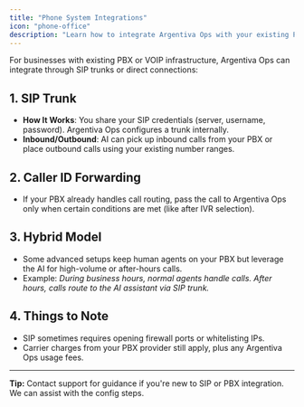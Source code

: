 ```yaml
---
title: "Phone System Integrations"
icon: "phone-office"
description: "Learn how to integrate Argentiva Ops with your existing PBX or VOIP infrastructure through SIP trunks"
---
```


For businesses with existing PBX or VOIP infrastructure, Argentiva Ops can integrate through SIP trunks or direct connections:

## 1. SIP Trunk

- **How It Works**: You share your SIP credentials (server, username, password). Argentiva Ops configures a trunk internally.
- **Inbound/Outbound**: AI can pick up inbound calls from your PBX or place outbound calls using your existing number ranges.

## 2. Caller ID Forwarding

- If your PBX already handles call routing, pass the call to Argentiva Ops only when certain conditions are met (like after IVR selection).

## 3. Hybrid Model

- Some advanced setups keep human agents on your PBX but leverage the AI for high-volume or after-hours calls.
- Example: _During business hours, normal agents handle calls. After hours, calls route to the AI assistant via SIP trunk._

## 4. Things to Note

- SIP sometimes requires opening firewall ports or whitelisting IPs.
- Carrier charges from your PBX provider still apply, plus any Argentiva Ops usage fees.

---

**Tip:** Contact support for guidance if you're new to SIP or PBX integration. We can assist with the config steps.